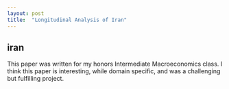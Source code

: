 ```yaml
---
layout: post
title:  "Longitudinal Analysis of Iran"
---
```

## iran

This paper was written for my honors Intermediate Macroeconomics class. I think this paper is interesting, while domain specific, and was a challenging but fulfilling project.

<!--- insert paper --->
